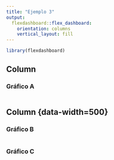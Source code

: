 ---
title: "Ejemplo 3"
output: 
  flexdashboard::flex_dashboard:
    orientation: columns
    vertical_layout: fill
---

```{r setup, include=FALSE}
library(flexdashboard)
```

Column {data-width=500}
-----------------------------------------------------------------------

### Gráfico A

```{r}

```

Column {data-width=500} {.tabset}
-----------------------------------------------------------------------

### Gráfico B

```{r}

```

### Gráfico C

```{r}

```

